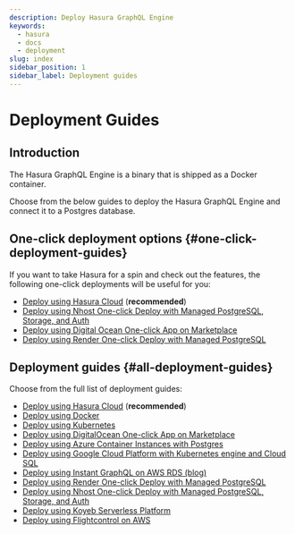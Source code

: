 ```yaml
---
description: Deploy Hasura GraphQL Engine
keywords:
  - hasura
  - docs
  - deployment
slug: index
sidebar_position: 1
sidebar_label: Deployment guides
---
```


# Deployment Guides

## Introduction

The Hasura GraphQL Engine is a binary that is shipped as a Docker container.

Choose from the below guides to deploy the Hasura GraphQL Engine and connect it to a Postgres database.

## One-click deployment options {#one-click-deployment-guides}

If you want to take Hasura for a spin and check out the features, the following one-click deployments will be useful for
you:

- [Deploy using Hasura Cloud](/getting-started/getting-started-cloud.mdx) (**recommended**)
- [Deploy using Nhost One-click Deploy with Managed PostgreSQL, Storage, and Auth](/deployment/deployment-guides/nhost-one-click.mdx)
- [Deploy using Digital Ocean One-click App on Marketplace](/deployment/deployment-guides/digital-ocean-one-click.mdx)
- [Deploy using Render One-click Deploy with Managed PostgreSQL](/deployment/deployment-guides/render-one-click.mdx)

## Deployment guides {#all-deployment-guides}

Choose from the full list of deployment guides:

- [Deploy using Hasura Cloud](/getting-started/getting-started-cloud.mdx) (**recommended**)
- [Deploy using Docker](/deployment/deployment-guides/docker.mdx)
- [Deploy using Kubernetes](/deployment/deployment-guides/kubernetes.mdx)
- [Deploy using DigitalOcean One-click App on Marketplace](/deployment/deployment-guides/digital-ocean-one-click.mdx)
- [Deploy using Azure Container Instances with Postgres](/deployment/deployment-guides/azure-container-instances-postgres.mdx)
- [Deploy using Google Cloud Platform with Kubernetes engine and Cloud SQL](/deployment/deployment-guides/google-kubernetes-engine-cloud-sql.mdx)
- [Deploy using Instant GraphQL on AWS RDS (blog)](https://hasura.io/blog/instant-graphql-on-aws-rds-1edfb85b5985/)
- [Deploy using Render One-click Deploy with Managed PostgreSQL](/deployment/deployment-guides/render-one-click.mdx)
- [Deploy using Nhost One-click Deploy with Managed PostgreSQL, Storage, and Auth](/deployment/deployment-guides/nhost-one-click.mdx)
- [Deploy using Koyeb Serverless Platform](/deployment/deployment-guides/koyeb.mdx)
- [Deploy using Flightcontrol on AWS](/deployment/deployment-guides/flightcontrol.mdx)